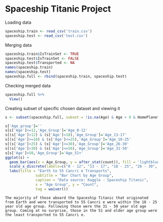 # **Spaceship Titanic Project**

Loading data

```{r}
spaceship.train <- read_csv('train.csv')
spaceship.test <- read_csv('test.csv')
```

Merging data

```{r}
spaceship.train$IsTrainSet <- TRUE
spaceship.test$IsTrainSet <- FALSE
spaceship.test$Transported <- NA
names(spaceship.train)
names(spaceship.test)
spaceship.full <- rbind(spaceship.train, spaceship.test)
```

Checking merged data

```{r}
spaceship.full %>%
  View()
```

Creating subset of specific chosen dataset and viewing it

```{r}

s <- subset(spaceship.full, subset = !is.na(Age) & Age > 0 & HomePlanet == 'Earth' & Destination == '55 Cancri e' & Transported == TRUE)

s['Age_group']=''
s[s['Age']<=12,'Age_Group']='Age_0-12'
s[(s['Age']>12) & (s['Age']<18),'Age_Group']='Age_13-17'
s[(s['Age']>=18) & (s['Age']<=25),'Age_Group']='Age_18-25'
s[(s['Age']>25) & (s['Age']<=30),'Age_Group']='Age_26-30'
s[(s['Age']>30) & (s['Age']<=50),'Age_Group']='Age_31-50'
s[s['Age']>50,'Age_Group']='Age_51+'
ggplot(s) +
  geom_bar(aes(x = Age_Group, y = after_stat(count)), fill = 'lightblue') +
  scale_x_discrete(labels=c("0 - 12", "13 - 17", "18 - 25", "26 - 30", "31 - 50", "51+")) +
  labs(title = "Earth to 55 Cancri e Transports",
              subtitle = "Bar Chart by Age Group",
              caption = "Data source: Kaggle - Spaceship Titanic",
              x = "Age Group", y = "Count",
              tag = waiver())
```

```         
The majority of those aboard the Spaceship Titanic that originated from Earth and were transported to 55 Cancri e were within the 18 - 25 year old age group. Following those were the 31 - 50 year old age group. Coming at no surprise, those in the 51 and older age group were the least transported to 55 Cancri e.
```
